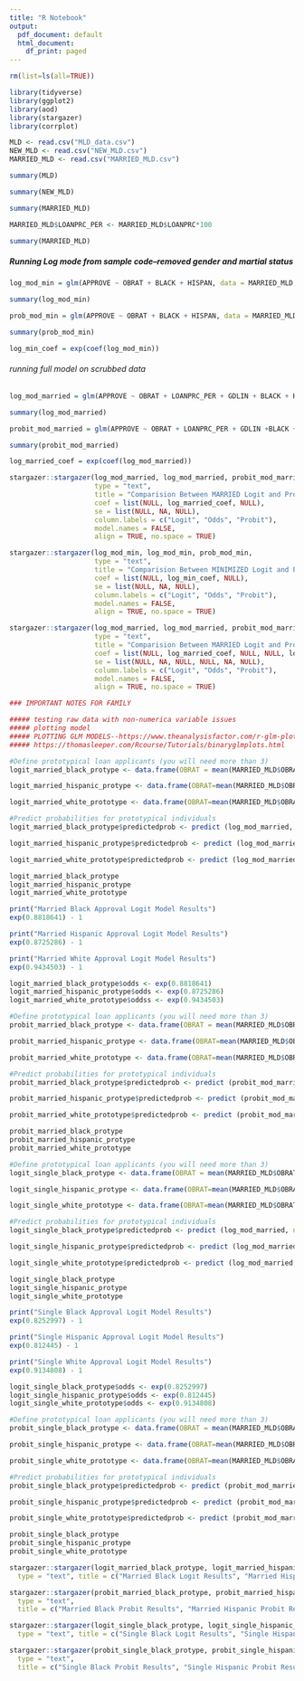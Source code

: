 ---
title: "R Notebook"
output:
  pdf_document: default
  html_document:
    df_print: paged
---

```{r echo = FASLE}
rm(list=ls(all=TRUE))
```
 

```{r}
library(tidyverse)
library(ggplot2)
library(aod)
library(stargazer)
library(corrplot)
```

```{r}
MLD <- read.csv("MLD_data.csv")
NEW_MLD <- read.csv("NEW_MLD.csv")
MARRIED_MLD <- read.csv("MARRIED_MLD.csv")

```

```{r}
summary(MLD)
```

```{r}
summary(NEW_MLD)
```

```{r}
summary(MARRIED_MLD)
```

```{r}
MARRIED_MLD$LOANPRC_PER <- MARRIED_MLD$LOANPRC*100
```

```{r}
summary(MARRIED_MLD)
```

##### Running Log mode from sample code--removed gender and martial status

```{r}
log_mod_min = glm(APPROVE ~ OBRAT + BLACK + HISPAN, data = MARRIED_MLD, family = "binomial"(link = "logit"))

summary(log_mod_min)
```

```{r}
prob_mod_min = glm(APPROVE ~ OBRAT + BLACK + HISPAN, data = MARRIED_MLD, family = "binomial"(link = "probit"))

summary(prob_mod_min)
```

```{r}
log_min_coef = exp(coef(log_mod_min))
```


###### running full model on scrubbed data 

```{r}
log_mod_married = glm(APPROVE ~ OBRAT + LOANPRC_PER + GDLIN + BLACK + HISPAN + MARRIED, data = MARRIED_MLD, family = "binomial"(link = "logit"))

summary(log_mod_married)
```

```{r}
probit_mod_married = glm(APPROVE ~ OBRAT + LOANPRC_PER + GDLIN +BLACK + HISPAN + MARRIED, data = MARRIED_MLD, family = "binomial"(link = "probit"))

summary(probit_mod_married)
```

```{r}
log_married_coef = exp(coef(log_mod_married))
```


```{r}
stargazer::stargazer(log_mod_married, log_mod_married, probit_mod_married,
                     type = "text", 
                     title = "Comparision Between MARRIED Logit and Probit Model",
                     coef = list(NULL, log_married_coef, NULL), 
                     se = list(NULL, NA, NULL), 
                     column.labels = c("Logit", "Odds", "Probit"), 
                     model.names = FALSE,
                     align = TRUE, no.space = TRUE)
```

```{r}
stargazer::stargazer(log_mod_min, log_mod_min, prob_mod_min,
                     type = "text", 
                     title = "Comparision Between MINIMIZED Logit and Probit Model",
                     coef = list(NULL, log_min_coef, NULL), 
                     se = list(NULL, NA, NULL), 
                     column.labels = c("Logit", "Odds", "Probit"), 
                     model.names = FALSE,
                     align = TRUE, no.space = TRUE)
```

```{r}
stargazer::stargazer(log_mod_married, log_mod_married, probit_mod_married,log_mod_min, log_mod_min, prob_mod_min,
                     type = "text", 
                     title = "Comparision Between MARRIED Logit and Probit Model",
                     coef = list(NULL, log_married_coef, NULL, NULL, log_min_coef, NULL),
                     se = list(NULL, NA, NULL, NULL, NA, NULL), 
                     column.labels = c("Logit", "Odds", "Probit"), 
                     model.names = FALSE,
                     align = TRUE, no.space = TRUE)
```



```{r}

### IMPORTANT NOTES FOR FAMILY

##### testing raw data with non-numerica variable issues
##### plotting model
##### PLOTTING GLM MODELS--https://www.theanalysisfactor.com/r-glm-plotting/
##### https://thomasleeper.com/Rcourse/Tutorials/binaryglmplots.html
```


```{r}
#Define prototypical loan applicants (you will need more than 3)
logit_married_black_protype <- data.frame(OBRAT = mean(MARRIED_MLD$OBRAT), LOANPRC_PER = mean(MARRIED_MLD$LOANPRC_PER), GDLIN = mean(MARRIED_MLD$GDLIN), MARRIED = 1, BLACK = 1, HISPAN = 0)

logit_married_hispanic_protype <- data.frame(OBRAT=mean(MARRIED_MLD$OBRAT),  LOANPRC_PER = mean(MARRIED_MLD$LOANPRC_PER),  GDLIN = mean(MARRIED_MLD$GDLIN), MARRIED = 1, BLACK = 0, HISPAN = 1)

logit_married_white_prototype <- data.frame(OBRAT=mean(MARRIED_MLD$OBRAT), LOANPRC_PER = mean(MARRIED_MLD$LOANPRC_PER),  GDLIN = mean(MARRIED_MLD$GDLIN), MARRIED = 1, BLACK = 0, HISPAN = 0)
```

```{r}
#Predict probabilities for prototypical individuals
logit_married_black_protype$predictedprob <- predict (log_mod_married, newdata = logit_married_black_protype, type ="response")

logit_married_hispanic_protype$predictedprob <- predict (log_mod_married, newdata = logit_married_hispanic_protype, type ="response")

logit_married_white_prototype$predictedprob <- predict (log_mod_married, newdata = logit_married_white_prototype, type ="response")
```

```{r}
logit_married_black_protype
logit_married_hispanic_protype
logit_married_white_prototype
```

```{r}
print("Married Black Approval Logit Model Results")
exp(0.8818641) - 1

print("Married Hispanic Approval Logit Model Results")
exp(0.8725286) - 1

print("Married White Approval Logit Model Results")
exp(0.9434503) - 1

```

```{r}
logit_married_black_protype$odds <- exp(0.8818641)
logit_married_hispanic_protype$odds <- exp(0.8725286)
logit_married_white_prototype$oddss <- exp(0.9434503)
```

```{r}
#Define prototypical loan applicants (you will need more than 3)
probit_married_black_protype <- data.frame(OBRAT = mean(MARRIED_MLD$OBRAT), LOANPRC_PER = mean(MARRIED_MLD$LOANPRC_PER), GDLIN = mean(MARRIED_MLD$GDLIN), MARRIED = 1, BLACK = 1, HISPAN = 0)

probit_married_hispanic_protype <- data.frame(OBRAT=mean(MARRIED_MLD$OBRAT),  LOANPRC_PER = mean(MARRIED_MLD$LOANPRC_PER),  GDLIN = mean(MARRIED_MLD$GDLIN), MARRIED = 1, BLACK = 0, HISPAN = 1)

probit_married_white_prototype <- data.frame(OBRAT=mean(MARRIED_MLD$OBRAT), LOANPRC_PER = mean(MARRIED_MLD$LOANPRC_PER),  GDLIN = mean(MARRIED_MLD$GDLIN), MARRIED = 1, BLACK = 0, HISPAN = 0)
```

```{r}
#Predict probabilities for prototypical individuals
probit_married_black_protype$predictedprob <- predict (probit_mod_married, newdata = probit_married_black_protype, type ="response")

probit_married_hispanic_protype$predictedprob <- predict (probit_mod_married, newdata = probit_married_hispanic_protype, type ="response")

probit_married_white_prototype$predictedprob <- predict (probit_mod_married, newdata = probit_married_white_prototype, type ="response")
```

```{r}
probit_married_black_protype
probit_married_hispanic_protype
probit_married_white_prototype
```


```{r}
#Define prototypical loan applicants (you will need more than 3)
logit_single_black_protype <- data.frame(OBRAT = mean(MARRIED_MLD$OBRAT), LOANPRC_PER = mean(MARRIED_MLD$LOANPRC_PER), GDLIN = mean(MARRIED_MLD$GDLIN), MARRIED = 0, BLACK = 1, HISPAN = 0)

logit_single_hispanic_protype <- data.frame(OBRAT=mean(MARRIED_MLD$OBRAT),  LOANPRC_PER = mean(MARRIED_MLD$LOANPRC_PER),  GDLIN = mean(MARRIED_MLD$GDLIN), MARRIED = 0, BLACK = 0, HISPAN = 1)

logit_single_white_prototype <- data.frame(OBRAT=mean(MARRIED_MLD$OBRAT), LOANPRC_PER = mean(MARRIED_MLD$LOANPRC_PER),  GDLIN = mean(MARRIED_MLD$GDLIN), MARRIED = 0, BLACK = 0, HISPAN = 0)
```

```{r}
#Predict probabilities for prototypical individuals
logit_single_black_protype$predictedprob <- predict (log_mod_married, newdata = logit_single_black_protype, type ="response")

logit_single_hispanic_protype$predictedprob <- predict (log_mod_married, newdata = logit_single_hispanic_protype, type ="response")

logit_single_white_prototype$predictedprob <- predict (log_mod_married, newdata = logit_single_white_prototype, type ="response")
```

```{r}
logit_single_black_protype
logit_single_hispanic_protype
logit_single_white_prototype
```

```{r}
print("Single Black Approval Logit Model Results")
exp(0.8252997) - 1

print("Single Hispanic Approval Logit Model Results")
exp(0.812445) - 1

print("Single White Approval Logit Model Results")
exp(0.9134808) - 1

```

```{r}
logit_single_black_protype$odds <- exp(0.8252997)
logit_single_hispanic_protype$odds <- exp(0.812445)
logit_single_white_prototype$odds <- exp(0.9134808)
```

```{r}
#Define prototypical loan applicants (you will need more than 3)
probit_single_black_protype <- data.frame(OBRAT = mean(MARRIED_MLD$OBRAT), LOANPRC_PER = mean(MARRIED_MLD$LOANPRC_PER), GDLIN = mean(MARRIED_MLD$GDLIN), MARRIED = 0, BLACK = 1, HISPAN = 0)

probit_single_hispanic_protype <- data.frame(OBRAT=mean(MARRIED_MLD$OBRAT),  LOANPRC_PER = mean(MARRIED_MLD$LOANPRC_PER),  GDLIN = mean(MARRIED_MLD$GDLIN), MARRIED = 0, BLACK = 0, HISPAN = 1)

probit_single_white_prototype <- data.frame(OBRAT=mean(MARRIED_MLD$OBRAT), LOANPRC_PER = mean(MARRIED_MLD$LOANPRC_PER),  GDLIN = mean(MARRIED_MLD$GDLIN), MARRIED = 0, BLACK = 0, HISPAN = 0)
```

```{r}
#Predict probabilities for prototypical individuals
probit_single_black_protype$predictedprob <- predict (probit_mod_married, newdata = probit_single_black_protype, type ="response")

probit_single_hispanic_protype$predictedprob <- predict (probit_mod_married, newdata = probit_single_hispanic_protype, type ="response")

probit_single_white_prototype$predictedprob <- predict (probit_mod_married, newdata = probit_single_white_prototype, type ="response")
```

```{r}
probit_single_black_protype
probit_single_hispanic_protype
probit_single_white_prototype
```

```{r}
stargazer::stargazer(logit_married_black_protype, logit_married_hispanic_protype, logit_married_white_prototype,
  type = "text", title = c("Married Black Logit Results", "Married Hispanic Logit Results", "Married White Logit Results"))
```

```{r}
stargazer::stargazer(probit_married_black_protype, probit_married_hispanic_protype, probit_married_white_prototype, 
  type = "text", 
  title = c("Married Black Probit Results", "Married Hispanic Probit Results", "Married White Probit Results"))
```

```{r}
stargazer::stargazer(logit_single_black_protype, logit_single_hispanic_protype, logit_single_white_prototype,
  type = "text", title = c("Single Black Logit Results", "Single Hispanic Logit Results", "Single White Logit Results"))
```

```{r}
stargazer::stargazer(probit_single_black_protype, probit_single_hispanic_protype, probit_single_white_prototype, 
  type = "text", 
  title = c("Single Black Probit Results", "Single Hispanic Probit Results", "Single White Probit Results"))
```






















